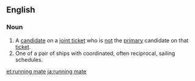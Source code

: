 ==English==
{{wikipedia}}
===Noun===
{{en-noun|sg=[[running]] [[mate]]}}
#A [[candidate]] on a [[joint ticket]] who is [[not]] the [[primary]] candidate on that [[ticket]].
#One of a pair of ships with coordinated, often reciprocal, sailing schedules.
[[et:running mate]]
[[ja:running mate]]